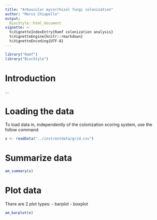 ```yaml
--- 
title: "Arbuscular mycorrhizal fungi colonization" 
author: "Marco Chiapello"
output:  
  BiocStyle::html_document
vignette: >
  %\VignetteIndexEntry{Ramf colonization analysis} 
  %\VignetteEngine{knitr::rmarkdown}
  %\VignetteEncoding{UTF-8}
---
```


```r
library("Ramf")
library("BiocStyle")
```
# Introduction

...

# Loading the data 

To load data in, independently of the colonization scoring system, use the
follow command:

```r
x <- readData("../inst/extdata/grid.csv") 
```

# Summarize data

```r
am_summary(x)
```

# Plot data

There are 2 plot types: 
- barplot
- boxplot

```r
am_barplot(x)
```

